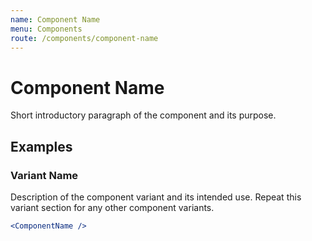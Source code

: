 ```yaml
---
name: Component Name
menu: Components
route: /components/component-name
---
```


# Component Name

Short introductory paragraph of the component and its purpose.

## Examples

### Variant Name

Description of the component variant and its intended use.
Repeat this variant section for any other component variants.

```jsx react-live
<ComponentName />
```
